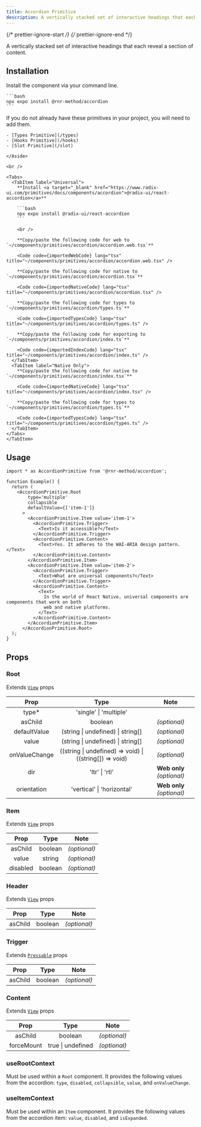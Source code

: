 ```yaml
---
title: Accordion Primitive
description: A vertically stacked set of interactive headings that each reveal a section of content.
---
```


{/* prettier-ignore-start */}
{/* prettier-ignore-end */}


A vertically stacked set of interactive headings that each reveal a section of content.

## Installation

<Tabs>
  <TabItem label="NPM">

  Install the component via your command line.

    ```bash
    npx expo install @rnr-method/accordion
    ```

  </TabItem>
  <TabItem label="Manual">
    <Aside title="Uses shared primitives">
    If you do not already have these primitives in your project, you will need to add them.

    - [Types Primitive](/types)
    - [Hooks Primitive](/hooks)
    - [Slot Primitive](/slot)

    </Aside>

    <br />

    <Tabs>
      <TabItem label="Universal">
        **Install <a target="_blank" href="https://www.radix-ui.com/primitives/docs/components/accordion">@radix-ui/react-accordion</a>**

        ```bash
        npx expo install @radix-ui/react-accordion
        ```

        <br />

        **Copy/paste the following code for web to  `~/components/primitives/accordion/accordion.web.tsx`**

        <Code code={importedWebCode} lang="tsx" title="~/components/primitives/accordion/accordion.web.tsx" />

        **Copy/paste the following code for native to  `~/components/primitives/accordion/accordion.tsx`**

        <Code code={importedNativeCode} lang="tsx" title="~/components/primitives/accordion/accordion.tsx" />

        **Copy/paste the following code for types to  `~/components/primitives/accordion/types.ts`**

        <Code code={importedTypesCode} lang="tsx" title="~/components/primitives/accordion/types.ts" />

        **Copy/paste the following code for exporting to  `~/components/primitives/accordion/index.ts`**

        <Code code={importedIndexCode} lang="tsx" title="~/components/primitives/accordion/index.ts" />
      </TabItem>
      <TabItem label="Native Only">
        **Copy/paste the following code for native to  `~/components/primitives/accordion/index.tsx`**

        <Code code={importedNativeCode} lang="tsx" title="~/components/primitives/accordion/index.tsx" />

        **Copy/paste the following code for types to  `~/components/primitives/accordion/types.ts`**

        <Code code={importedTypesCode} lang="tsx" title="~/components/primitives/accordion/types.ts" />
      </TabItem>
    </Tabs>
    </TabItem>
</Tabs>



## Usage

```tsx
import * as AccordionPrimitive from '@rnr-method/accordion';

function Example() {
  return (
    <AccordionPrimitive.Root
        type='multiple'
        collapsible
        defaultValue={['item-1']}
      >
        <AccordionPrimitive.Item value='item-1'>
          <AccordionPrimitive.Trigger>
            <Text>Is it accessible?</Text>
          </AccordionPrimitive.Trigger>
          <AccordionPrimitive.Content>
            <Text>Yes. It adheres to the WAI-ARIA design pattern.</Text>
          </AccordionPrimitive.Content>
        </AccordionPrimitive.Item>
        <AccordionPrimitive.Item value='item-2'>
          <AccordionPrimitive.Trigger>
            <Text>What are universal components?</Text>
          </AccordionPrimitive.Trigger>
          <AccordionPrimitive.Content>
            <Text>
              In the world of React Native, universal components are components that work on both
              web and native platforms.
            </Text>
          </AccordionPrimitive.Content>
        </AccordionPrimitive.Item>
      </AccordionPrimitive.Root>
  );
}
```

## Props

### Root

Extends [`View`](https://reactnative.dev/docs/view#props) props

|     Prop      |                          Type                           |           Note            |
| :-----------: | :-----------------------------------------------------: | :-----------------------: |
|    type\*     |                 'single' \| 'multiple'                  |                           |
|    asChild    |                         boolean                         |       _(optional)_        |
| defaultValue  |            (string \| undefined) \| string[]            |       _(optional)_        |
|     value     |            (string \| undefined) \| string[]            |       _(optional)_        |
| onValueChange | ((string \| undefined) => void) \| ((string[]) => void) |       _(optional)_        |
|      dir      |                     'ltr' \| 'rtl'                      | **Web only** _(optional)_ |
|  orientation  |               'vertical' \| 'horizontal'                | **Web only** _(optional)_ |

### Item

Extends [`View`](https://reactnative.dev/docs/view#props) props

|   Prop   |  Type   |     Note     |
| :------: | :-----: | :----------: |
| asChild  | boolean | _(optional)_ |
|  value   | string  | _(optional)_ |
| disabled | boolean | _(optional)_ |

### Header

Extends [`View`](https://reactnative.dev/docs/view#props) props

|  Prop   |  Type   |     Note     |
| :-----: | :-----: | :----------: |
| asChild | boolean | _(optional)_ |

### Trigger

Extends [`Pressable`](https://reactnative.dev/docs/pressable#props) props

|  Prop   |  Type   |     Note     |
| :-----: | :-----: | :----------: |
| asChild | boolean | _(optional)_ |

### Content

Extends [`View`](https://reactnative.dev/docs/view#props) props

|    Prop    |       Type        |     Note     |
| :--------: | :---------------: | :----------: |
|  asChild   |      boolean      | _(optional)_ |
| forceMount | true \| undefined | _(optional)_ |


### useRootContext

Must be used within a `Root` component. It provides the following values from the accordion: `type`, `disabled`, `collapsible`, `value`, and `onValueChange`.

### useItemContext

Must be used within an `Item` component. It provides the following values from the accordion item: `value`, `disabled`, and `isExpanded`.



